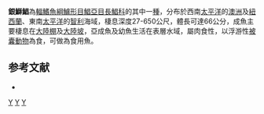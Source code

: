 {{Speciesbox
| taxon = Seriolella punctata
| binomial_authority = [[Forster|Forster]], 1801
| synonyms = *''Scomber punctatus''<br /><small>Forster, 1801</small>
}}

'''銀鰤鯧'''為[[輻鰭魚綱|輻鰭魚綱]][[鱸形目|鱸形目]][[鯧亞目|鯧亞目]][[長鯧科|長鯧科]]的其中一[[種|種]]，分布於西南[[太平洋|太平洋]]的[[澳洲|澳洲]]及[[紐西蘭|紐西蘭]]、東南[[太平洋|太平洋]]的[[智利|智利]]海域，棲息深度27-650公尺，體長可達66公分，成魚主要棲息在[[大陸棚|大陸棚]]及[[大陸坡|大陸坡]]，亞成魚及幼魚生活在表層水域，屬肉食性，以浮游性[[被囊動物|被囊動物]]為食，可做為食用魚。

== 参考文献 ==
{{reflist}}
*{{FishBase_species|genus=Seriolella|species=punctata|year=2012|month=7}}

{{taxonbar}}
[[Category:食用魚|Y]]
[[Category:鰤鯧屬|Y]]
[[Category:1801年描述的魚類|Y]]